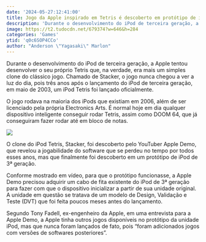 ```yaml
---
date: '2024-05-27:12:41:00'
title: Jogo da Apple inspirado em Tetris é descoberto em protótipo de iPod de terceira geração
description: 'Durante o desenvolvimento do iPod de terceira geração, a Apple tentou desenvolver o seu próprio Tetris que, na verdade, era mais um simples clone do clássico jogo. Chamado de Stacker, o jogo nunca chegou a ver a luz do dia, pois três anos após o lançamento do iPod de terceira geração, em maio de 2003, um iPod Tetris foi lançado oficialmente.'
image: https://t2.tudocdn.net/679374?w=646&h=284
categories: 'Games'
ytid: 'q0c6SOP4CCo'
author: "Anderson \"Yagasaki\" Marlon"
---
```


Durante o desenvolvimento do iPod de terceira geração, a Apple tentou desenvolver o seu próprio Tetris que, na verdade, era mais um simples clone do clássico jogo. Chamado de Stacker, o jogo nunca chegou a ver a luz do dia, pois três anos após o lançamento do iPod de terceira geração, em maio de 2003, um iPod Tetris foi lançado oficialmente.

O jogo rodava na maioria dos iPods que existiam em 2006, além de ser licenciado pela própria Electronics Arts. É normal hoje em dia qualquer dispositivo inteligente conseguir rodar Tetris, assim como DOOM 64, que já conseguiram fazer rodar até em bloco de notas.

![](https://t2.tudocdn.net/713069?w=650&h=366)

O clone do iPod Tetris, Stacker, foi descoberto pelo YouTuber Apple Demo, que revelou a jogabilidade do software que se perdeu no tempo por todos esses anos, mas que finalmente foi descoberto em um protótipo de iPod de 3ª geração.

Conforme mostrado em vídeo, para que o protótipo funcionasse, a Apple Demo precisou adquirir um cabo de fita existente do iPod de 3ª geração para fazer com que o dispositivo inicializar a partir de sua unidade original. A unidade em questão se tratava de um modelo de Design, Validação e Teste (DVT) que foi feita poucos meses antes do lançamento.

Segundo Tony Fadell, ex-engenheiro da Apple, em uma entrevista para a Apple Demo, a Apple tinha outros jogos disponíveis no protótipo da unidade iPod, mas que nunca foram lançados de fato, pois “foram adicionados jogos com versões de softwares posteriores”.
